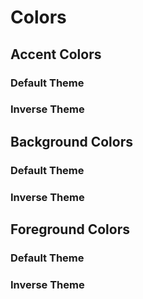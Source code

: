 
<Meta title="Design System/Colors" />

# Colors

## Accent Colors

### Default Theme

<ColorPalette>
  <ColorItem
    title="color-accent-weak"
    subtitle="Accent weak"
    colors={[designTokens.colorAccentWeak]}
  />
  <ColorItem
    title="color-accent-default"
    subtitle="Accent default"
    colors={[designTokens.colorAccentDefault]}
  />
  <ColorItem
    title="color-accent-strong"
    subtitle="Accent strong"
    colors={[designTokens.colorAccentStrong]}
  />
  <ColorItem
    title="color-accent-primary-weak"
    subtitle="Accent weak"
    colors={[designTokens.colorAccentPrimaryWeak]}
  />
  <ColorItem
    title="color-accent-primary-default"
    subtitle="Accent default"
    colors={[designTokens.colorAccentPrimaryDefault]}
  />
  <ColorItem
    title="color-accent-primary-strong"
    subtitle="Accent strong"
    colors={[designTokens.colorAccentPrimaryStrong]}
  />
</ColorPalette>

### Inverse Theme

<ColorPalette>
  <ColorItem
    title="color-accent-weak-inverse"
    subtitle="Accent weak inverse"
    colors={[designTokens.colorAccentWeakInverse]}
  />
  <ColorItem
    title="color-accent-inverse"
    subtitle="Accent inverse"
    colors={[designTokens.colorAccentInverse]}
  />
  <ColorItem
    title="color-accent-strong-inverse"
    subtitle="Accent strong inverse"
    colors={[designTokens.colorAccentStrongInverse]}
  />
  <ColorItem
    title="color-accent-primary-weak-inverse"
    subtitle="Accent weak inverse"
    colors={[designTokens.colorAccentPrimaryWeakInverse]}
  />
  <ColorItem
    title="color-accent-primary-inverse"
    subtitle="Accent inverse"
    colors={[designTokens.colorAccentPrimaryInverse]}
  />
  <ColorItem
    title="color-accent-primary-strong-inverse"
    subtitle="Accent strong inverse"
    colors={[designTokens.colorAccentPrimaryStrongInverse]}
  />
</ColorPalette>

## Background Colors

### Default Theme

<ColorPalette>
  <ColorItem
    title="color-background-weak"
    subtitle="Background weak"
    colors={[designTokens.colorBackgroundWeak]}
  />
  <ColorItem
    title="color-background-default"
    subtitle="Background default"
    colors={[designTokens.colorBackgroundDefault]}
  />
  <ColorItem
    title="color-background-strong"
    subtitle="Background strong"
    colors={[designTokens.colorBackgroundStrong]}
  />
  <ColorItem
    title="color-background-primary-weak"
    subtitle="Background weak"
    colors={[designTokens.colorBackgroundPrimaryWeak]}
  />
  <ColorItem
    title="color-background-primary-default"
    subtitle="Background default"
    colors={[designTokens.colorBackgroundPrimaryDefault]}
  />
  <ColorItem
    title="color-background-primary-strong"
    subtitle="Background strong"
    colors={[designTokens.colorBackgroundPrimaryStrong]}
  />
</ColorPalette>

### Inverse Theme

<ColorPalette>
  <ColorItem
    title="color-background-weak-inverse"
    subtitle="Background weak inverse"
    colors={[designTokens.colorBackgroundWeakInverse]}
  />
  <ColorItem
    title="color-background-inverse"
    subtitle="Background inverse"
    colors={[designTokens.colorBackgroundInverse]}
  />
  <ColorItem
    title="color-background-strong-inverse"
    subtitle="Background strong inverse"
    colors={[designTokens.colorBackgroundStrongInverse]}
  />
  <ColorItem
    title="color-background-primary-weak-inverse"
    subtitle="Background weak inverse"
    colors={[designTokens.colorBackgroundPrimaryWeakInverse]}
  />
  <ColorItem
    title="color-background-primary-inverse"
    subtitle="Background inverse"
    colors={[designTokens.colorBackgroundPrimaryInverse]}
  />
  <ColorItem
    title="color-background-primary-strong-inverse"
    subtitle="Background strong inverse"
    colors={[designTokens.colorBackgroundPrimaryStrongInverse]}
  />
</ColorPalette>

## Foreground Colors

### Default Theme

<ColorPalette>
  <ColorItem
    title="color-foreground-weak"
    subtitle="Foreground weak"
    colors={[designTokens.colorForegroundWeak]}
  />
  <ColorItem
    title="color-foreground-default"
    subtitle="Foreground default"
    colors={[designTokens.colorForegroundDefault]}
  />
  <ColorItem
    title="color-foreground-strong"
    subtitle="Foreground strong"
    colors={[designTokens.colorForegroundStrong]}
  />
  <ColorItem
    title="color-foreground-primary-weak"
    subtitle="Foreground weak"
    colors={[designTokens.colorForegroundPrimaryWeak]}
  />
  <ColorItem
    title="color-foreground-primary-default"
    subtitle="Foreground default"
    colors={[designTokens.colorForegroundPrimaryDefault]}
  />
  <ColorItem
    title="color-foreground-primary-strong"
    subtitle="Foreground strong"
    colors={[designTokens.colorForegroundPrimaryStrong]}
  />
</ColorPalette>

### Inverse Theme

<ColorPalette>
  <ColorItem
    title="color-foreground-weak-inverse"
    subtitle="Foreground weak inverse"
    colors={[designTokens.colorForegroundWeakInverse]}
  />
  <ColorItem
    title="color-foreground-inverse"
    subtitle="Foreground inverse"
    colors={[designTokens.colorForegroundInverse]}
  />
  <ColorItem
    title="color-foreground-strong-inverse"
    subtitle="Foreground strong inverse"
    colors={[designTokens.colorForegroundStrongInverse]}
  />
  <ColorItem
    title="color-foreground-primary-weak-inverse"
    subtitle="Foreground weak inverse"
    colors={[designTokens.colorForegroundPrimaryWeakInverse]}
  />
  <ColorItem
    title="color-foreground-primary-inverse"
    subtitle="Foreground inverse"
    colors={[designTokens.colorForegroundPrimaryInverse]}
  />
  <ColorItem
    title="color-foreground-primary-strong-inverse"
    subtitle="Foreground strong inverse"
    colors={[designTokens.colorForegroundPrimaryStrongInverse]}
  />
</ColorPalette>
